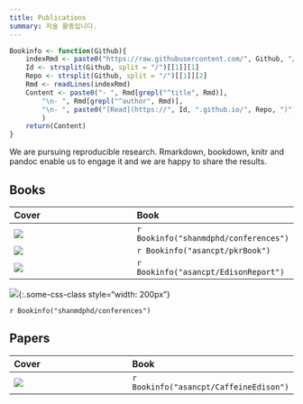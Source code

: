 ```yaml
---
title: Publications
summary: 저술 활동입니다.
---
```


```r
Bookinfo <- function(Github){
    indexRmd <- paste0("https://raw.githubusercontent.com/", Github, "/master/index.Rmd")
    Id <- strsplit(Github, split = "/")[[1]][1]
    Repo <- strsplit(Github, split = "/")[[1]][2]
    Rmd <- readLines(indexRmd)
    Content <- paste0("- ", Rmd[grepl("^title", Rmd)], 
        "\n- ", Rmd[grepl("^author", Rmd)],
        "\n- ", paste0("[Read](https://", Id, ".github.io/", Repo, ")")
        )
    return(Content)
}
```

We are pursuing reproducible research. Rmarkdown, bookdown, knitr and pandoc enable us to engage it and we are happy to share the results.

## Books

| Cover | Book |
| :-- | :-- |
| ![](/img/conferences_cover.jpg) | `r Bookinfo("shanmdphd/conferences")` |
| ![](/img/nca_cover.jpg) | `r Bookinfo("asancpt/pkrBook")` |
| ![](/img/edison_cover.jpg) | `r Bookinfo("asancpt/EdisonReport")` |

![](/img/conferences_cover.jpg){:.some-css-class style="width: 200px"}

`r Bookinfo("shanmdphd/conferences")`

## Papers

| Cover | Book |
| :-- | :-- |
| ![](/img/caffeine_cover.jpg) | `r Bookinfo("asancpt/CaffeineEdison")` |
